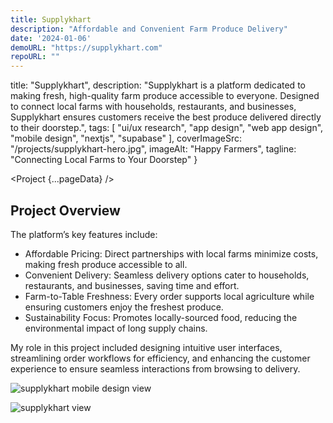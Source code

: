 ```yaml
---
title: Supplykhart
description: "Affordable and Convenient Farm Produce Delivery"
date: '2024-01-06'
demoURL: "https://supplykhart.com"
repoURL: ""
---
```



  title: "Supplykhart",
  description: "Supplykhart is a platform dedicated to making fresh, high-quality farm produce accessible to everyone. Designed to connect local farms with households, restaurants, and businesses, Supplykhart ensures customers receive the best produce delivered directly to their doorstep.",
  tags: [
    "ui/ux research",
    "app design",
    "web app design",
    "mobile design",
    "nextjs",
    "supabase"
  ],
  coverImageSrc: "/projects/supplykhart-hero.jpg",
  imageAlt: "Happy Farmers",
  tagline: "Connecting Local Farms to Your Doorstep"
}


<Project {...pageData} />

## Project Overview

The platform’s key features include:

- Affordable Pricing: Direct partnerships with local farms minimize costs, making fresh produce accessible to all.
- Convenient Delivery: Seamless delivery options cater to households, restaurants, and businesses, saving time and effort.
- Farm-to-Table Freshness: Every order supports local agriculture while ensuring customers enjoy the freshest produce.
- Sustainability Focus: Promotes locally-sourced food, reducing the environmental impact of long supply chains.

My role in this project included designing intuitive user interfaces, streamlining order workflows for efficiency, and enhancing the customer experience to ensure seamless interactions from browsing to delivery.

![supplykhart mobile design view](/projects/supplykhart-01.jpg)


![supplykhart view](/projects/supplykhart-02.jpg)